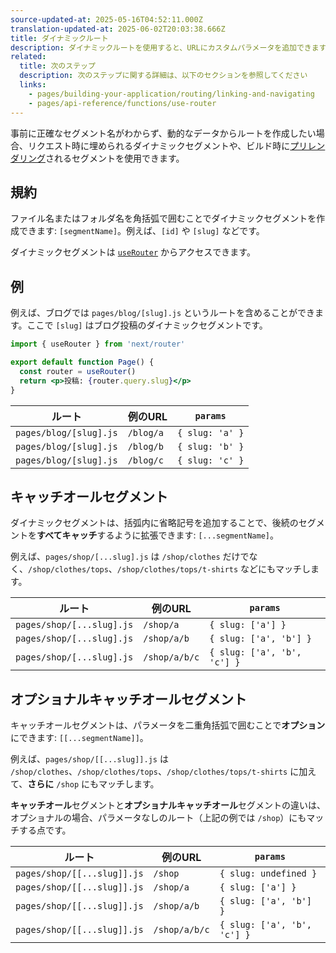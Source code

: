```yaml
---
source-updated-at: 2025-05-16T04:52:11.000Z
translation-updated-at: 2025-06-02T20:03:38.666Z
title: ダイナミックルート
description: ダイナミックルートを使用すると、URLにカスタムパラメータを追加できます。ダイナミックルートの作成方法と詳細について学びましょう。
related:
  title: 次のステップ
  description: 次のステップに関する詳細は、以下のセクションを参照してください
  links:
    - pages/building-your-application/routing/linking-and-navigating
    - pages/api-reference/functions/use-router
---
```


事前に正確なセグメント名がわからず、動的なデータからルートを作成したい場合、リクエスト時に埋められるダイナミックセグメントや、ビルド時に[プリレンダリング](/docs/pages/building-your-application/data-fetching/get-static-paths)されるセグメントを使用できます。

## 規約

ファイル名またはフォルダ名を角括弧で囲むことでダイナミックセグメントを作成できます: `[segmentName]`。例えば、`[id]` や `[slug]` などです。

ダイナミックセグメントは [`useRouter`](/docs/pages/api-reference/functions/use-router) からアクセスできます。

## 例

例えば、ブログでは `pages/blog/[slug].js` というルートを含めることができます。ここで `[slug]` はブログ投稿のダイナミックセグメントです。

```jsx
import { useRouter } from 'next/router'

export default function Page() {
  const router = useRouter()
  return <p>投稿: {router.query.slug}</p>
}
```

| ルート                  | 例のURL      | `params`        |
| ---------------------- | ----------- | --------------- |
| `pages/blog/[slug].js` | `/blog/a`   | `{ slug: 'a' }` |
| `pages/blog/[slug].js` | `/blog/b`   | `{ slug: 'b' }` |
| `pages/blog/[slug].js` | `/blog/c`   | `{ slug: 'c' }` |

## キャッチオールセグメント

ダイナミックセグメントは、括弧内に省略記号を追加することで、後続のセグメントを**すべてキャッチ**するように拡張できます: `[...segmentName]`。

例えば、`pages/shop/[...slug].js` は `/shop/clothes` だけでなく、`/shop/clothes/tops`、`/shop/clothes/tops/t-shirts` などにもマッチします。

| ルート                     | 例のURL       | `params`                    |
| ------------------------- | ------------- | --------------------------- |
| `pages/shop/[...slug].js` | `/shop/a`     | `{ slug: ['a'] }`           |
| `pages/shop/[...slug].js` | `/shop/a/b`   | `{ slug: ['a', 'b'] }`      |
| `pages/shop/[...slug].js` | `/shop/a/b/c` | `{ slug: ['a', 'b', 'c'] }` |

## オプショナルキャッチオールセグメント

キャッチオールセグメントは、パラメータを二重角括弧で囲むことで**オプション**にできます: `[[...segmentName]]`。

例えば、`pages/shop/[[...slug]].js` は `/shop/clothes`、`/shop/clothes/tops`、`/shop/clothes/tops/t-shirts` に加えて、**さらに** `/shop` にもマッチします。

**キャッチオール**セグメントと**オプショナルキャッチオール**セグメントの違いは、オプショナルの場合、パラメータなしのルート（上記の例では `/shop`）にもマッチする点です。

| ルート                       | 例のURL       | `params`                    |
| --------------------------- | ------------- | --------------------------- |
| `pages/shop/[[...slug]].js` | `/shop`       | `{ slug: undefined }`       |
| `pages/shop/[[...slug]].js` | `/shop/a`     | `{ slug: ['a'] }`           |
| `pages/shop/[[...slug]].js` | `/shop/a/b`   | `{ slug: ['a', 'b'] }`      |
| `pages/shop/[[...slug]].js` | `/shop/a/b/c` | `{ slug: ['a', 'b', 'c'] }` |